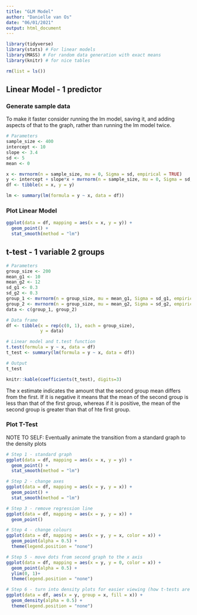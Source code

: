 ```yaml
---
title: "GLM Model"
author: "Danielle van Os"
date: "06/01/2021"
output: html_document
---
```


```r
library(tidyverse)
library(stats) # For linear models
library(MASS) # For random data generation with exact means 
library(knitr) # for nice tables

rm(list = ls())
```

## Linear Model - 1 predictor 

### Generate sample data 

To make it faster consider running the lm model, saving it, and adding aspects of that to the graph, rather than running the lm model twice. 
```r

# Parameters 
sample_size <- 400
intercept <- 10
slope <- 3.4
sd <- 5
mean <- 0

x <- mvrnorm(n = sample_size, mu = 0, Sigma = sd, empirical = TRUE) 
y <- intercept + slope*x + mvrnorm(n = sample_size, mu = 0, Sigma = sd, empirical = TRUE) 
df <- tibble(x = x, y = y)

lm <- summary(lm(formula = y ~ x, data = df))

```

### Plot Linear Model

```r

ggplot(data = df, mapping = aes(x = x, y = y)) + 
  geom_point() + 
  stat_smooth(method = "lm")
```

## t-test - 1 variable 2 groups

```r
# Parameters
group_size <- 200 
mean_g1 <- 10
mean_g2 <- 12
sd_g1 <- 0.3
sd_g2 <- 0.3
group_1 <- mvrnorm(n = group_size, mu = mean_g1, Sigma = sd_g1, empirical = TRUE)
group_2 <- mvrnorm(n = group_size, mu = mean_g2, Sigma = sd_g2, empirical = TRUE)
data <- c(group_1, group_2)

# Data frame
df <- tibble(x = rep(c(0, 1), each = group_size),
             y = data)

# Linear model and t.test function 
t.test(formula = y ~ x, data = df)
t_test <- summary(lm(formula = y ~ x, data = df))

# Output
t_test

knitr::kable(coefficients(t_test), digits=3)

```
The x estimate indicates the amount that the second group mean differs from the first. If it is negative it means that the mean of the second group is less than that of the first group, whereas if it is positive, the mean of the second group is greater than that of hte first group. 

### Plot T-Test 

NOTE TO SELF: Eventually animate the transition from a standard graph to the density plots 
```r

# Step 1 - standard graph
ggplot(data = df, mapping = aes(x = x, y = y)) + 
  geom_point() + 
  stat_smooth(method = "lm")

# Step 2 - change axes 
ggplot(data = df, mapping = aes(x = y, y = x)) + 
  geom_point() + 
  stat_smooth(method = "lm")

# Step 3 - remove regression line 
ggplot(data = df, mapping = aes(x = y, y = x)) + 
  geom_point() 

# Step 4 - change colours 
ggplot(data = df, mapping = aes(x = y, y = x, color = x)) + 
  geom_point(alpha = 0.5) + 
  theme(legend.position = "none")

# Step 5 - move dots from second graph to the x axis 
ggplot(data = df, mapping = aes(x = y, y = 0, color = x)) + 
  geom_point(alpha = 0.5) + 
  ylim(0, 1)+ 
  theme(legend.position = "none")

# Step 6 - turn into density plots for easier viewing (how t-tests are usually displayed)
ggplot(data = df, aes(x = y, group = x, fill = x)) + 
  geom_density(alpha = 0.5) + 
  theme(legend.position = "none")

```

























